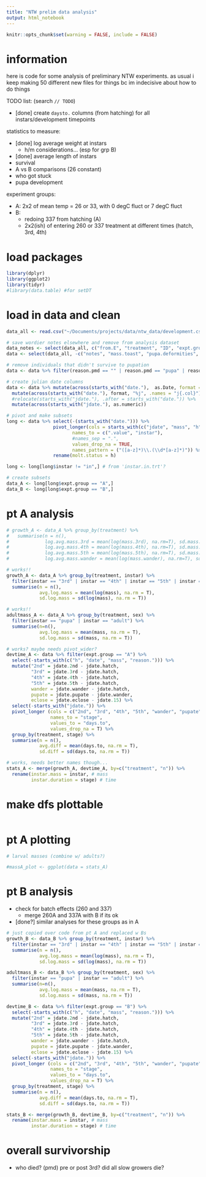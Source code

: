 ```yaml
---
title: "NTW prelim data analysis"
output: html_notebook
---
```


```r
knitr::opts_chunk$set(warning = FALSE, include = FALSE)
```

# information

here is code for some analysis of preliminary NTW experiments. as usual i keep making 50 different new files for things bc im indecisive about how to do things

TODO list: (search `// TODO`)

* [done] create `daysto.` columns (from hatching) for all instars/development timepoints


statistics to measure:

* [done] log average weight at instars
  * h/m considerations... (esp for grp B)
* [done] average length of instars
* survival
* A vs B comparisons (26 constant)
* who got stuck
* pupa development


experiment groups:

* A: 2x2 of mean temp = 26 or 33, with 0 degC fluct or 7 degC fluct
* B: 
  * redoing 337 from hatching (A)
  * 2x2(ish) of entering 260 or 337 treatment at different times (hatch, 3rd, 4th)

# load packages

```r
library(dplyr)
library(ggplot2)
library(tidyr)
#library(data.table) #for setDT
```

# load in data and clean
```r
data_all <- read.csv("~/Documents/projects/data/ntw_data/development.csv", header = T)

# save wordier notes elsewhere and remove from analysis dataset
data_notes <- select(data_all, c("from.E", "treatment", "ID", "expt.group", "pupa.deformities", "notes"))
data <- select(data_all, -c("notes", "mass.toast", "pupa.deformities", "mass.died")) # not sure if 'notes' column will mess things up

# remove individuals that didn't survive to pupation
data <- data %>% filter(reason.pmd == "" | reason.pmd == "pupa" | reason.pmd == "toast")

# create julian date columns
data <- data %>% mutate(across(starts_with("date."),  as.Date, format = "%m/%d/%y")) %>%
  mutate(across(starts_with("date."), format, "%j", .names = "j{.col}")) %>%
  #relocate(starts_with("jdate."), .after = starts_with("date.")) %>%
  mutate(across(starts_with("jdate."), as.numeric))

# pivot and make subsets
long <- data %>% select(-(starts_with("date."))) %>%
                 pivot_longer(cols = starts_with(c("jdate", "mass", "h")),
                        names_to = c(".value", "instar"),
                        #names_sep = ".",
                        values_drop_na = TRUE,
                        names_pattern = ("([a-z]*)\\.(\\d*[a-z]*)")) %>%
                 rename(molt.status = h)

long <- long[long$instar != "in",] # from 'instar.in.trt'?

# create subsets
data_A <- long[long$expt.group == "A",]
data_B <- long[long$expt.group == "B",]

```

# pt A analysis

```r
# growth_A <- data_A %>% group_by(treatment) %>%
#   summarise(n = n(),
#             log.avg.mass.3rd = mean(log(mass.3rd), na.rm=T), sd.mass.3rd = sd(log(mass.3rd), na.rm=T),
#             log.avg.mass.4th = mean(log(mass.4th), na.rm=T), sd.mass.4rd = sd(log(mass.4th), na.rm=T),
#             log.avg.mass.5th = mean(log(mass.5th), na.rm=T), sd.mass.5th = sd(log(mass.5th), na.rm=T),
#             log.avg.mass.wander = mean(log(mass.wander), na.rm=T), sd.mass.wander = sd(log(mass.wander), na.rm=T))

# works!!
growth_A <- data_A %>% group_by(treatment, instar) %>%
  filter(instar == "3rd" | instar == "4th" | instar == "5th" | instar == "wander") %>%
  summarise(n = n(),
            avg.log.mass = mean(log(mass), na.rm = T),
            sd.log.mass = sd(log(mass), na.rm = T))

# works!!
adultmass_A <- data_A %>% group_by(treatment, sex) %>%
  filter(instar == "pupa" | instar == "adult") %>%
  summarise(n=n(),
            avg.log.mass = mean(mass, na.rm = T),
            sd.log.mass = sd(mass, na.rm = T))

# works? maybe needs pivot_wider?
devtime_A <- data %>% filter(expt.group == "A") %>%
  select(-starts_with(c("h", "date", "mass", "reason."))) %>%
  mutate("2nd" = jdate.2nd - jdate.hatch,
         "3rd" = jdate.3rd - jdate.hatch,
         "4th" = jdate.4th - jdate.hatch,
         "5th" = jdate.5th - jdate.hatch,
         wander = jdate.wander - jdate.hatch,
         pupate = jdate.pupate - jdate.wander,
         eclose = jdate.eclose - jdate.15) %>%
  select(-starts_with("jdate.")) %>%
  pivot_longer (cols = c("2nd", "3rd", "4th", "5th", "wander", "pupate", "eclose"), # pivot differences by stage
                names_to = "stage",
                values_to = "days.to",
                values_drop_na = T) %>%
  group_by(treatment, stage) %>%
  summarise(n = n(),
            avg.diff = mean(days.to, na.rm = T),
            sd.diff = sd(days.to, na.rm = T))

# works, needs better names though...
stats_A <- merge(growth_A, devtime_A, by=c("treatment", "n")) %>%
  rename(instar.mass = instar, # mass
         instar.duration = stage) # time
```

# make dfs plottable

```r


```


# pt A plotting

```r
# larval masses (combine w/ adults?)

#massA_plot <- ggplot(data = stats_A)


```


# pt B analysis

* check for batch effects (260 and 337)
  * merge 260A and 337A with B if its ok
* [done?] similar analyses for these groups as in A

```r
# just copied over code from pt A and replaced w Bs
growth_B <- data_B %>% group_by(treatment, instar) %>%
  filter(instar == "3rd" | instar == "4th" | instar == "5th" | instar == "wander") %>%
  summarise(n = n(),
            avg.log.mass = mean(log(mass), na.rm = T),
            sd.log.mass = sd(log(mass), na.rm = T))

adultmass_B <- data_B %>% group_by(treatment, sex) %>%
  filter(instar == "pupa" | instar == "adult") %>%
  summarise(n=n(),
            avg.log.mass = mean(mass, na.rm = T),
            sd.log.mass = sd(mass, na.rm = T))

devtime_B <- data %>% filter(expt.group == "B") %>%
  select(-starts_with(c("h", "date", "mass", "reason."))) %>%
  mutate("2nd" = jdate.2nd - jdate.hatch,
         "3rd" = jdate.3rd - jdate.hatch,
         "4th" = jdate.4th - jdate.hatch,
         "5th" = jdate.5th - jdate.hatch,
         wander = jdate.wander - jdate.hatch,
         pupate = jdate.pupate - jdate.wander,
         eclose = jdate.eclose - jdate.15) %>%
  select(-starts_with("jdate.")) %>%
  pivot_longer (cols = c("2nd", "3rd", "4th", "5th", "wander", "pupate", "eclose"), # pivot differences by stage
                names_to = "stage",
                values_to = "days.to",
                values_drop_na = T) %>%
  group_by(treatment, stage) %>%
  summarise(n = n(),
            avg.diff = mean(days.to, na.rm = T),
            sd.diff = sd(days.to, na.rm = T))

stats_B <- merge(growth_B, devtime_B, by=c("treatment", "n")) %>%
  rename(instar.mass = instar, # mass
         instar.duration = stage) # time
```




# overall survivorship

* who died? (pmd) pre or post 3rd? did all slow growers die?
